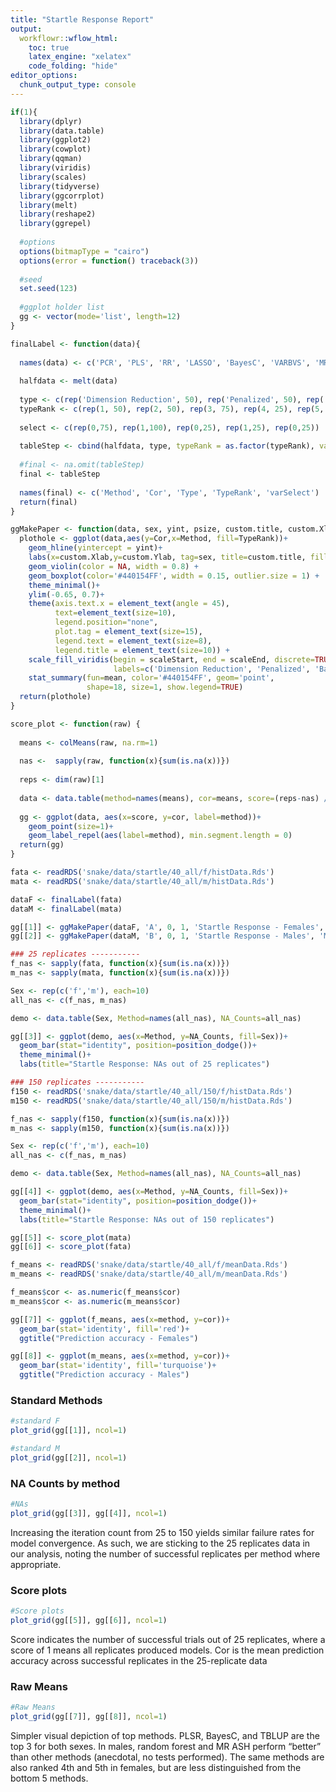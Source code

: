 ```yaml
---
title: "Startle Response Report"
output:
  workflowr::wflow_html:
    toc: true
    latex_engine: "xelatex"
    code_folding: "hide"
editor_options:
  chunk_output_type: console
---
```


```r
if(1){
  library(dplyr)
  library(data.table)
  library(ggplot2)
  library(cowplot)
  library(qqman)
  library(viridis)
  library(scales)
  library(tidyverse)
  library(ggcorrplot)
  library(melt)
  library(reshape2)
  library(ggrepel)
  
  #options
  options(bitmapType = "cairo")
  options(error = function() traceback(3))
  
  #seed
  set.seed(123)
  
  #ggplot holder list
  gg <- vector(mode='list', length=12)
}
```

```r

finalLabel <- function(data){
  
  names(data) <- c('PCR', 'PLS', 'RR', 'LASSO', 'BayesC', 'VARBVS', 'MR.ASH', 'TBLUP', 'RF', 'NN')
  
  halfdata <- melt(data)
  
  type <- c(rep('Dimension Reduction', 50), rep('Penalized', 50), rep('Bayesian', 75), rep('Mixed Model', 25), rep('Machine Learning', 50))
  typeRank <- c(rep(1, 50), rep(2, 50), rep(3, 75), rep(4, 25), rep(5, 50))
  
  select <- c(rep(0,75), rep(1,100), rep(0,25), rep(1,25), rep(0,25))
  
  tableStep <- cbind(halfdata, type, typeRank = as.factor(typeRank), varSelect = as.factor(select))
  
  #final <- na.omit(tableStep)
  final <- tableStep
  
  names(final) <- c('Method', 'Cor', 'Type', 'TypeRank', 'varSelect')
  return(final)
}

ggMakePaper <- function(data, sex, yint, psize, custom.title, custom.Xlab, custom.Ylab, scaleStart, scaleEnd){
  plothole <- ggplot(data,aes(y=Cor,x=Method, fill=TypeRank))+
    geom_hline(yintercept = yint)+
    labs(x=custom.Xlab,y=custom.Ylab, tag=sex, title=custom.title, fill='Method Type') +
    geom_violin(color = NA, width = 0.8) +
    geom_boxplot(color='#440154FF', width = 0.15, outlier.size = 1) +
    theme_minimal()+
    ylim(-0.65, 0.7)+
    theme(axis.text.x = element_text(angle = 45),
          text=element_text(size=10),
          legend.position="none",
          plot.tag = element_text(size=15),
          legend.text = element_text(size=8),
          legend.title = element_text(size=10)) +
    scale_fill_viridis(begin = scaleStart, end = scaleEnd, discrete=TRUE, option='turbo',
                       labels=c('Dimension Reduction', 'Penalized', 'Bayesian', 'Mixed Model', 'Machine Learning'))+#false discrete for number ranked layover, true normally
    stat_summary(fun=mean, color='#440154FF', geom='point',
                 shape=18, size=1, show.legend=TRUE)
  return(plothole)
}

score_plot <- function(raw) {
  
  means <- colMeans(raw, na.rm=1)
  
  nas <-  sapply(raw, function(x){sum(is.na(x))})
  
  reps <- dim(raw)[1]
  
  data <- data.table(method=names(means), cor=means, score=(reps-nas) / reps)
  
  gg <- ggplot(data, aes(x=score, y=cor, label=method))+
    geom_point(size=1)+
    geom_label_repel(aes(label=method), min.segment.length = 0)
  return(gg)
}

```

```r

fata <- readRDS('snake/data/startle/40_all/f/histData.Rds')
mata <- readRDS('snake/data/startle/40_all/m/histData.Rds')

dataF <- finalLabel(fata)
dataM <- finalLabel(mata)

gg[[1]] <- ggMakePaper(dataF, 'A', 0, 1, 'Startle Response - Females', 'Method', 'Prediction Accuracy', 0.1, 0.9)
gg[[2]] <- ggMakePaper(dataM, 'B', 0, 1, 'Startle Response - Males', 'Method', 'Prediction Accuracy', 0.1, 0.9)

```


```r

### 25 replicates -----------
f_nas <- sapply(fata, function(x){sum(is.na(x))})
m_nas <- sapply(mata, function(x){sum(is.na(x))})

Sex <- rep(c('f','m'), each=10)
all_nas <- c(f_nas, m_nas)

demo <- data.table(Sex, Method=names(all_nas), NA_Counts=all_nas)

gg[[3]] <- ggplot(demo, aes(x=Method, y=NA_Counts, fill=Sex))+
  geom_bar(stat="identity", position=position_dodge())+
  theme_minimal()+
  labs(title="Startle Response: NAs out of 25 replicates")

### 150 replicates -----------
f150 <- readRDS('snake/data/startle/40_all/150/f/histData.Rds')
m150 <- readRDS('snake/data/startle/40_all/150/m/histData.Rds')

f_nas <- sapply(f150, function(x){sum(is.na(x))})
m_nas <- sapply(m150, function(x){sum(is.na(x))})

Sex <- rep(c('f','m'), each=10)
all_nas <- c(f_nas, m_nas)

demo <- data.table(Sex, Method=names(all_nas), NA_Counts=all_nas)

gg[[4]] <- ggplot(demo, aes(x=Method, y=NA_Counts, fill=Sex))+
  geom_bar(stat="identity", position=position_dodge())+
  theme_minimal()+
  labs(title="Startle Response: NAs out of 150 replicates")

```


```r

gg[[5]] <- score_plot(mata)
gg[[6]] <- score_plot(fata)

```

```r

f_means <- readRDS('snake/data/startle/40_all/f/meanData.Rds')
m_means <- readRDS('snake/data/startle/40_all/m/meanData.Rds')

f_means$cor <- as.numeric(f_means$cor)
m_means$cor <- as.numeric(m_means$cor)

gg[[7]] <- ggplot(f_means, aes(x=method, y=cor))+
  geom_bar(stat='identity', fill='red')+
  ggtitle("Prediction accuracy - Females")

gg[[8]] <- ggplot(m_means, aes(x=method, y=cor))+
  geom_bar(stat='identity', fill='turquoise')+
  ggtitle("Prediction accuracy - Males")

```

### Standard Methods

```r

#standard F
plot_grid(gg[[1]], ncol=1)

#standard M
plot_grid(gg[[2]], ncol=1)

```

### NA Counts by method

```r

#NAs
plot_grid(gg[[3]], gg[[4]], ncol=1)

```

Increasing the iteration count from 25 to 150 yields similar failure rates for model convergence. As such, we are sticking to the 25 replicates data in our analysis, noting the number of successful replicates per method where appropriate.

### Score plots

```r
#Score plots
plot_grid(gg[[5]], gg[[6]], ncol=1)

```

Score indicates the number of successful trials out of 25 replicates, where a score of 1 means all replicates produced models.
Cor is the mean prediction accuracy across successful replicates in the 25-replicate data

### Raw Means

```r

#Raw Means
plot_grid(gg[[7]], gg[[8]], ncol=1)

```

Simpler visual depiction of top methods. PLSR, BayesC, and TBLUP are the top 3 for both sexes. In males, random forest and MR ASH perform "better" than other methods (anecdotal, no tests performed). The same methods are also ranked 4th and 5th in females, but are less distinguished from the bottom 5 methods.
